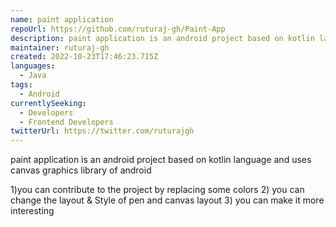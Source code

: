 ```yaml
---
name: paint application
repoUrl: https://github.com/ruturaj-gh/Paint-App
description: paint application is an android project based on kotlin language and uses canvas graphics library of android
maintainer: ruturaj-gh
created: 2022-10-23T17:46:23.715Z
languages:
  - Java
tags:
  - Android
currentlySeeking:
  - Developers
  - Frontend Developers
twitterUrl: https://twitter.com/ruturajgh
---
```


<Overview>

paint application is an android project based on kotlin language and uses canvas graphics library of android

</Overview>

<Contributing>

1)you can contribute to the project by replacing some colors 
2) you can change the layout & Style of pen and canvas layout
3) you can make it more interesting

</Contributing>
